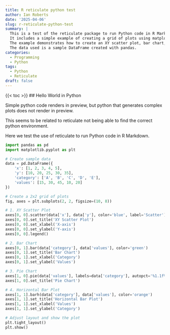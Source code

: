 ```yaml
---
title: R reticulate python test
author: Ian Roberts
date: '2025-04-06'
slug: r-reticulate-python-test
summary: |
  This is a test of the reticulate package to run Python code in R Markdown.
  It includes a simple example of creating a grid of plots using matplotlib.
  The example demonstrates how to create an XY scatter plot, bar chart, pie chart, and horizontal bar plot.
  The data used is a sample DataFrame created with pandas.
categories:
  - Programming
  - Python
tags:
  - Python
  - Reticulate
draft: false
---
```


{{< toc >}}
## Hello World in Python 

Simple python code renders in preview, but python that generates complex 
plots does not render in preview.

This seems to be related to reticulate not being able to find the correct python environment.

Here we test the use of reticulate to run Python code in R Markdown.
```python
import pandas as pd
import matplotlib.pyplot as plt

# Create sample data
data = pd.DataFrame({
    'x': [1, 2, 3, 4, 5],
    'y': [10, 20, 25, 30, 35],
    'category': ['A', 'B', 'C', 'D', 'E'],
    'values': [15, 30, 45, 10, 20]
})

# Create a 2x2 grid of plots
fig, axes = plt.subplots(2, 2, figsize=(10, 8))

# 1. XY Scatter Plot
axes[0, 0].scatter(data['x'], data['y'], color='blue', label='Scatter')
axes[0, 0].set_title('XY Scatter Plot')
axes[0, 0].set_xlabel('X-axis')
axes[0, 0].set_ylabel('Y-axis')
axes[0, 0].legend()

# 2. Bar Chart
axes[0, 1].bar(data['category'], data['values'], color='green')
axes[0, 1].set_title('Bar Chart')
axes[0, 1].set_xlabel('Category')
axes[0, 1].set_ylabel('Values')

# 3. Pie Chart
axes[1, 0].pie(data['values'], labels=data['category'], autopct='%1.1f%%', startangle=90)
axes[1, 0].set_title('Pie Chart')

# 4. Horizontal Bar Plot
axes[1, 1].barh(data['category'], data['values'], color='orange')
axes[1, 1].set_title('Horizontal Bar Plot')
axes[1, 1].set_xlabel('Values')
axes[1, 1].set_ylabel('Category')

# Adjust layout and show the plot
plt.tight_layout()
plt.show()
```
